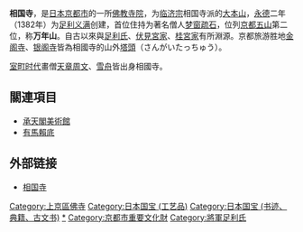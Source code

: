 {{expand|time=2011-06-01T09:53:33+00:00}}
{{日本寺院|
名称 = 相国寺|
画像 = [[File:150815_Shokokuji_Kyoto_Japan02s3.jpg|300px]]<br />法堂（重要文化財）|
所在地 = 京都府京都市上京区[[今出川通|今出川通]][[烏丸通|烏丸]]東入相国寺門前町701|
位置 = |
山号 = 萬年山（まんねんざん）|
宗派 = {{tsl|ja|臨済宗相国寺派|臨済宗相国寺派}}大本山|
本尊 = [[釋迦如來|釋迦如來]]|
創建年份 = [[後圓融天皇|後圓融天皇]][[永德|永德]]二年（1382年）|
開基者 = [[足利義滿|足利義滿]]（開基）、[[梦窗疏石|夢窓疎石]]（開山）|
正式名 = 萬年山 相国承天禅寺|
別称 = |
札所等 = [[京都五山|京都五山]]二位|
文化財 = 無学祖元墨蹟（国宝）<br/>法堂・紙本墨画猿猴竹林図ほか（重要文化財）|
}}{{japanese|japanese=相国寺|kana=しょうこくじ|romaji=Shōkoku-ji}}

'''相国寺'''，是[[日本|日本]][[京都市|京都市]]的一所[[佛教|佛教]][[寺院|寺院]]，为[[临济宗|临济宗]]相国寺派的[[大本山|大本山]]，[[永德|永德]]二年（1382年）为[[足利义满|足利义满]]创建，首位住持为著名僧人[[梦窗疏石|梦窗疏石]]，位列[[京都五山|京都五山]]第二位，称'''万年山'''。自古以來與[[足利氏|足利氏]]、[[伏見宮|伏見宮家]]、[[桂宮_(宮家)|桂宮家]]有所淵源。京都旅游胜地[[鹿苑寺|金阁寺]]、[[慈照寺|银阁寺]]皆為相國寺的山外[[塔頭|塔頭]]（さんがいたっちゅう）。

[[室町时代|室町时代]]畫僧[[天章周文|天章周文]]、[[雪舟|雪舟]]皆出身相國寺。

== 關連項目 ==
* [[承天閣美術館|承天閣美術館]]
* [[有馬賴底|有馬賴底]]

==外部链接==
{{Commonscat|Shokoku-ji}}
*[https://web.archive.org/web/20090315180935/http://www.shokoku-ji.or.jp/ 相国寺]{{ja}}
{{DEFAULTSORT:Shokokuji}}
[[Category:上京區佛寺|Category:上京區佛寺]]
[[Category:日本国宝_(工艺品)|Category:日本国宝 (工艺品)]]
[[Category:日本国宝_(书迹、典籍、古文书)|Category:日本国宝 (书迹、典籍、古文书)]]
[[Category:臨濟宗相國寺派佛寺|*]]
[[Category:京都市重要文化財|Category:京都市重要文化財]]
[[Category:將軍足利氏|Category:將軍足利氏]]